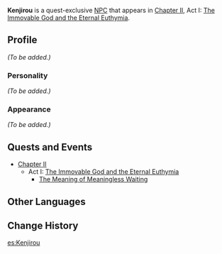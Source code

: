 {{Meta
<!-- Remove this template after adding the missing info -->
|missing_NPC_profile  = yes
}}
{{Character Infobox
|type             = Quest NPC
|image            = NPC Kenjirou.png
|realname         = 
|region           = Inazuma
|affiliation      = 
|title            = 
|voiceEN          = 
|voiceCN          = 
|voiceJP          = 
|dialoguereward   = 
}}
'''Kenjirou''' is a quest-exclusive [[NPC]] that appears in [[Chapter II]], Act I: [[The Immovable God and the Eternal Euthymia]].

==Profile==
<!-- detailed story/lore information goes here -->
''(To be added.)''

===Personality===
''(To be added.)''

===Appearance===
''(To be added.)''

==Quests and Events==
*[[Chapter II]]
**Act I: [[The Immovable God and the Eternal Euthymia]]
***[[The Meaning of Meaningless Waiting]]

==Other Languages==
{{Other Languages|default_hidden=1
|en      = Kenjirou
|zhs     = 健次郎
|zhs_rm  = Jiàncìláng
|zht     = 健次郎
|zht_rm  = Jiàncìláng
|ja      = 健次郎
|ja_rm   = Kenjirou
|ko      = 켄지로
|ko_rm   = Kenjiro
|es      = Kenjirou
|fr      = Kenjirou
|ru      = Кэндзиро
|th      = Kenjirou
|vi      = Kenjirou
|de      = Kenjirou
|id      = Kenjirou
|pt      = Kenjirou
}}

==Change History==
{{Change History|2.0}}
<!--
==References==
{{Reflist}}-->

[[es:Kenjirou]]